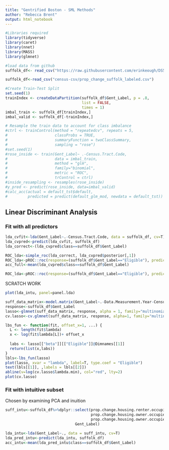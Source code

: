 ```yaml
---
title: "Gentrified Boston - SML Methods"
author: "Rebecca Brent"
output: html_notebook
---
```

```r
#Libraries required
library(tidyverse)
library(caret)
library(nnet)
library(MASS)
library(glmnet)
```



```r
#load data from github
suffolk_df<- read_csv("https://raw.githubusercontent.com/erinkeough/DS5500-fall2020-rb-bc-ek-rm/master/census-csv/prop_change_suffolk_labeled.csv")

suffolk_df<-read_csv("census-csv/prop_change_suffolk_labeled.csv")

```

```r
#Create Train-Test Split  
set.seed(1)
trainIndex <- createDataPartition(suffolk_df$Gent_Label, p = .8,
                                  list = FALSE,
                                  times = 1)
imbal_train <- suffolk_df[trainIndex,]
imbal_valid <- suffolk_df[-trainIndex,]

# Resample the train data to account for class imbalance
#ctrl <- trainControl(method = "repeatedcv", repeats = 5,
#                     classProbs = TRUE,
#                     summaryFunction = twoClassSummary,
#                     sampling = "rose")
#set.seed(1)
#rose_inside <- train(Gent_Label~ .-Census.Tract.Code, 
#                     data = imbal_train,
#                     method = "glm",
#                     family="binomial",
#                     metric = "ROC",
#                     trControl = ctrl)
#inside_resampling <- resamples(rose_inside)
#y_pred <- predict(rose_inside, data=imbal_valid)
#calc_acc(actual = default_tst$default,
#         predicted = predict(default_glm_mod, newdata = default_tst))
```


## Linear Discriminant Analysis

### Fit with all predictors

```r
lda_cvfit<-lda(Gent_Label~.-Census.Tract.Code, data = suffolk_df, cv=T)
lda_cvpred<-predict(lda_cvfit, suffolk_df)
lda_correct<-(lda_cvpred$class==suffolk_df$Gent_Label)

ROC_lda<-simple_roc(lda_correct, lda_cvpred$posterior[,1])
ROC_lda<-pROC::roc(response=(suffolk_df$Gent_Label=="Eligible"), predictor=lda_cvpred$posterior[,1])
acc_full<-mean(lda_cvpred$class==suffolk_df$Gent_Label)

ROC_lda<-pROC::roc(response=(suffolk_df$Gent_Label=="Eligible"), predictor=lda_pred_intu$posterior[,1])

```

SCRATCH WORK
```r
plot(lda_intu, panel=panel.lda)

suff_data_matrix<-model.matrix(Gent_Label~.-Data.Measurement.Year-Census.Tract.Code-Gent_Label-1,data = suffolk_df)
response<-suffolk_df$Gent_Label
lasso<-glmnet(suff_data_matrix, response, alpha = 1, family="multinomial", type.multinomial = "grouped")
cv.lasso<-cv.glmnet(suff_data_matrix, response, alpha=1, family="multinomial")

lbs_fun <- function(fit, offset_x=1, ...) {
  L <- length(fit$lambda)
  x <- log(fit$lambda[L])+ offset_x
  
  labs <- lasso[["beta"]][["Eligible"]]@Dimnames[[1]]
  return(list(x,labs))
}
lbls<-lbs_fun(lasso)
plot(lasso, xvar = "lambda", label=T, type.coef = "Eligible")
text(lbls[[1]], ,labels = lbls[[2]])
abline(v=log(cv.lasso$lambda.min), col="red", lty=2)
plot(cv.lasso)

```




### Fit with intuitive subset

Chosen by examining PCA and inuition

```r
suff_intu<-suffolk_df%>%dplyr::select(prop.change.housing.renter.occupied.householder.race.White,
                                      prop.change.housing.owner.occupied.householder.race.Other,
                                      prop.change.housing.owner.occupied.householder.race.Black,
                               Gent_Label)

lda_intu<-lda(Gent_Label~., data = suff_intu, cv=T)
lda_pred_intu<-predict(lda_intu, suffolk_df)
acc_intu<-mean(lda_pred_intu$class==suffolk_df$Gent_Label)

```





